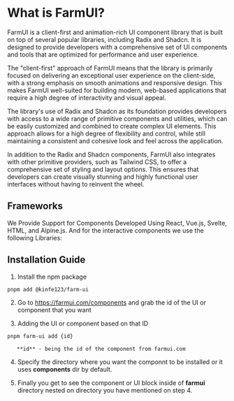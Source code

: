# What is FarmUI?


FarmUI is a client-first and animation-rich UI component library that is built on top of several popular libraries, including Radix and Shadcn. It is designed to provide developers with a comprehensive set of UI components and tools that are optimized for performance and user experience.

The "client-first" approach of FarmUI means that the library is primarily focused on delivering an exceptional user experience on the client-side, with a strong emphasis on smooth animations and responsive design. This makes FarmUI well-suited for building modern, web-based applications that require a high degree of interactivity and visual appeal.

The library's use of Radix and Shadcn as its foundation provides developers with access to a wide range of primitive components and utilities, which can be easily customized and combined to create complex UI elements. This approach allows for a high degree of flexibility and control, while still maintaining a consistent and cohesive look and feel across the application.

In addition to the Radix and Shadcn components, FarmUI also integrates with other primitive providers, such as Tailwind CSS, to offer a comprehensive set of styling and layout options. This ensures that developers can create visually stunning and highly functional user interfaces without having to reinvent the wheel.


## Frameworks

We Provide Support for Components Developed Using React, Vue.js, Svelte, HTML, and Alpine.js.
And for the interactive components we use the following Libraries:


## Installation Guide

1. Install the npm package
```bash
pnpm add @kinfe123/farm-ui
```
2. Go to https://farmui.com/components and grab the id of the UI or component that you want 

3. Adding the UI or component based on that ID
```bash
pnpm farm-ui add {id}
```
       **id** - being the id of the component from farmui.com

4. Specify the directory where you want the componnt to be installed or it uses **components** dir by default. 

5. Finally you get to see the component or UI block inside of **farmui** directory nested on directory you have mentioned on step 4.


